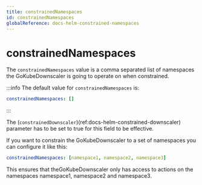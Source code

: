```yaml
---
title: constrainedNamespaces
id: constrainedNamespaces
globalReference: docs-helm-constrained-namespaces
---
```


# constrainedNamespaces

The `constrainedNamespaces` value is a comma separated list of namespaces the GoKubeDownscaler is going to operate on when constrained.

:::info
The default value for `constrainedNamespaces` is:

```yaml
constrainedNamespaces: []
```

:::

The (`constrainedDownscaler`)(ref:docs-helm-constrained-downscaler) parameter has to be set to true for this field to be effective.

If you want to constrain the GoKubeDownscaler to a set of namespaces you can configure it like this:

```yaml
constrainedNamespaces: [namespace1, namespace2, namespace3]
```

This ensures that theGoKubeDownscaler only has access to actions on the namespaces namespace1, namespace2 and namespace3.
